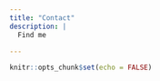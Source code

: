```yaml
---
title: "Contact"
description: |
  Find me

---
```


```r
knitr::opts_chunk$set(echo = FALSE)
```
